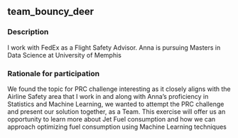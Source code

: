 ## team_bouncy_deer

### Description
I work with FedEx as a Flight Safety Advisor. Anna is pursuing Masters in Data Science at University of Memphis

### Rationale for participation
We found the topic for PRC challenge interesting as it closely aligns with the Airline Safety area that I work in and along with Anna's proficiency in Statistics and Machine Learning, we wanted to attempt the PRC challenge and present our solution together, as a Team. This exercise will offer us an opportunity to learn more about Jet Fuel consumption and how we can approach optimizing fuel consumption using Machine Learning techniques


